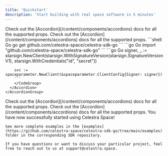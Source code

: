 ```yaml
---
title: 'Quickstart'
description: 'Start building with real space software in 5 minutes'
---
```


<Steps>
  <Step title="Sign up and install">
    <AccordionGroup>
      <Accordion title="Sign-up">
        Check out the [Accordion](/content/components/accordions) docs for all the supported props.
      </Accordion>
      <Accordion title="Generate API key">
        Check out the [Accordion](/content/components/accordions) docs for all the supported props.
      </Accordion>
      <Accordion title="Download SDK">
        <CodeGroup>
        ```shell Go
        go get github.com/celestra-space/celestra-sdk-go
        ```
        </CodeGroup>
      </Accordion>
      <Accordion title="Import SDK">
        <CodeGroup>
        ```go Go
        import "github.com/celestra-space/celestra-sdk-go"
        ```
        </CodeGroup>
      </Accordion>
      <Accordion title="Initialize SDK">
        <CodeGroup>
        ```go Go
        signer, _ := starsign.NewClient(starsign.WithSignatureVersion(starsign.SignatureVersionV1), starsign.WithCredentials("id", "secret"))

        svc := spaceparameter.NewClient(&spaceparameter.ClientConfig{Signer: signer})
        ```
        </CodeGroup>
      </Accordion>
    </AccordionGroup>
  </Step>
  <Step title="Test with Space Parameters">
    <AccordionGroup>
      <Accordion title="Create a parameter">
        Check out the [Accordion](/content/components/accordions) docs for all the supported props.
      </Accordion>
      <Accordion title="Read the parameter">
        Check out the [Accordion](/content/components/accordions) docs for all the supported props.
      </Accordion>
    </AccordionGroup>
  </Step>
  <Step title="Quickstart Nominal">
    You have now successfully started using Celestra Space!

    See more complete examples in the [examples](https://github.com/celestra-space/celestra-sdk-go/tree/main/examples) folder in the corresponding SDK repository.

    If you have questions or want to discuss your particular project, feel free to reach out to us at support@celestra.space.
  </Step>
</Steps>
